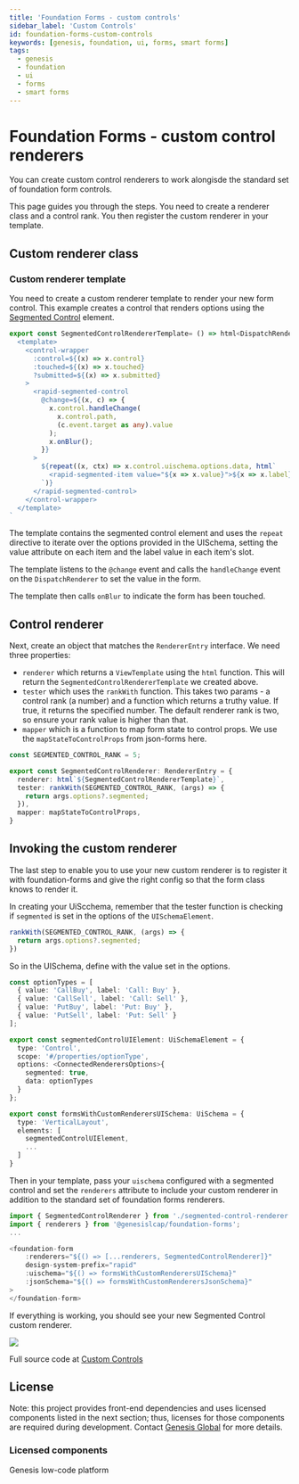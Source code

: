 ---
title: 'Foundation Forms - custom controls'
sidebar_label: 'Custom Controls'
id: foundation-forms-custom-controls
keywords: [genesis, foundation, ui, forms, smart forms]
tags:
  - genesis
  - foundation
  - ui
  - forms
  - smart forms
---

# Foundation Forms - custom control renderers

You can create custom control renderers to work alongisde the standard set of foundation form controls.

This page guides you through the steps. You need to create a renderer class and a control rank. You then register the custom renderer in your template.

## Custom renderer class

### Custom renderer template

You need to create a custom renderer template to render your new form control. This example creates a control that renders options using the [Segmented Control](/web/web-components/form/segmented-control/?_highlight=segment) element.


```ts
export const SegmentedControlRendererTemplate= () => html<DispatchRenderer>`
  <template>
    <control-wrapper
      :control=${(x) => x.control}
      :touched=${(x) => x.touched}
      ?submitted=${(x) => x.submitted}
    >
      <rapid-segmented-control
        @change=${(x, c) => {
          x.control.handleChange(
            x.control.path,
            (c.event.target as any).value
          );
          x.onBlur();
        }}
      >
        ${repeat((x, ctx) => x.control.uischema.options.data, html`
          <rapid-segmented-item value="${x => x.value}">${x => x.label}</rapid-segmented-item>
        `)}
      </rapid-segmented-control>
    </control-wrapper>
  </template>
`
```

The template contains the segmented control element and uses the `repeat` directive to iterate over the options provided in the UISchema, setting the value attribute on each item and the label value in each item's slot.

The template listens to the `@change` event and calls the `handleChange` event on the `DispatchRenderer` to set the value in the form.

The template then calls `onBlur` to indicate the form has been touched.

## Control renderer

Next, create an object that matches the `RendererEntry` interface. We need three properties:

- `renderer` which returns a `ViewTemplate` using the `html` function. This will return the `SegmentedControlRendererTemplate` we created above.
- `tester` which uses the `rankWith` function. This takes two params - a control rank (a number) and a function which returns a truthy value. If true, it returns the specified number. The default renderer rank is two, so ensure your rank value is higher than that.
- `mapper` which is a function to map form state to control props. We use the `mapStateToControlProps` from json-forms here.

```ts
const SEGMENTED_CONTROL_RANK = 5;

export const SegmentedControlRenderer: RendererEntry = {
  renderer: html`${SegmentedControlRendererTemplate}`,
  tester: rankWith(SEGMENTED_CONTROL_RANK, (args) => {
    return args.options?.segmented;
  }),
  mapper: mapStateToControlProps,
}

```

## Invoking the custom renderer

The last step to enable you to use your new custom renderer is to register it with foundation-forms and give the right config so that the form class knows to render it.

In creating your UiScchema, remember that the tester function is checking if `segmented` is set in the options of the `UISchemaElement`.

```ts
rankWith(SEGMENTED_CONTROL_RANK, (args) => {
  return args.options?.segmented;
})
```

So in the UISchema, define with the value set in the options.

```ts
const optionTypes = [
  { value: 'CallBuy', label: 'Call: Buy' },
  { value: 'CallSell', label: 'Call: Sell' },
  { value: 'PutBuy', label: 'Put: Buy' },
  { value: 'PutSell', label: 'Put: Sell' }
];

export const segmentedControlUIElement: UiSchemaElement = {
  type: 'Control',
  scope: '#/properties/optionType',
  options: <ConnectedRenderersOptions>{
    segmented: true,
    data: optionTypes
  }
};

export const formsWithCustomRenderersUISchema: UiSchema = {
  type: 'VerticalLayout',
  elements: [
    segmentedControlUIElement,
    ...
  ]
}
```

Then in your template, pass your `uischema` configured with a segmented control and set the `renderers` attribute to include your custom renderer in addition to the standard set of foundation forms renderers.


```ts
import { SegmentedControlRenderer } from './segmented-control-renderer';
import { renderers } from '@genesislcap/foundation-forms';
...

<foundation-form
    :renderers="${() => [...renderers, SegmentedControlRenderer]}"
    design-system-prefix="rapid"
    :uischema="${() => formsWithCustomRenderersUISchema}"
    :jsonSchema="${() => formsWithCustomRenderersJsonSchema}"
>
</foundation-form>
```

If everything is working, you should see your new Segmented Control custom renderer.

![](/img/smart-forms/segmented-control-renderer.png)

Full source code at [Custom Controls](https://github.com/genesiscommunitysuccess/form-examples/tree/main/client/src/routes/forms-with-custom-renderers)

## License

Note: this project provides front-end dependencies and uses licensed components listed in the next section; thus, licenses for those components are required during development. Contact [Genesis Global](https://genesis.global/contact-us/) for more details.

### Licensed components
Genesis low-code platform

